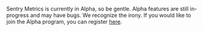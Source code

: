 <Note title="Now in alpha!">

Sentry Metrics is currently in Alpha, so be gentle. Alpha features are still in-progress and may have bugs. We recognize the irony.
If you would like to join the Alpha program, you can register [here](https://sentry.io/lp/metrics/).

</Note>
